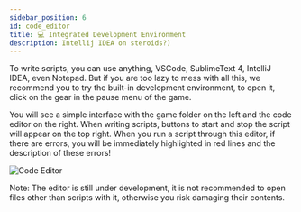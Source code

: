 ```yaml
---
sidebar_position: 6
id: code_editor
title: 💻 Integrated Development Environment
description: Intellij IDEA on steroids?)
---
```


To write scripts, you can use anything, VSCode, SublimeText 4, IntelliJ IDEA, even Notepad.
But if you are too lazy to mess with all this, we recommend you to try the built-in development environment,
to open it, click on the gear in the pause menu of the game.

You will see a simple interface with the game folder on the left and the code editor on the right.
When writing scripts, buttons to start and stop the script will appear on the top right. When you run a script through this editor, if there are errors, you will be immediately highlighted in red lines and the description of these errors!

![Code Editor](@site/static/img/doc/code_editor.png)

Note: The editor is still under development, it is not recommended to open files other than scripts with it, otherwise you risk damaging their contents.
